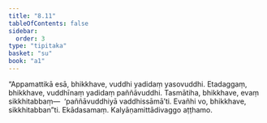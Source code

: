 ```yaml
---
title: "8.11"
tableOfContents: false
sidebar:
  order: 3
type: "tipitaka"
basket: "su"
book: "a1"
---
```



<DynamicBreadcrumb />

<Division number="81" book="a1" bookNo="15" page="14">

<Paragraph number="170" book="a1">
“Appamattikā esā, bhikkhave, vuddhi yadidaṃ yasovuddhi. Etadaggaṃ, bhikkhave, vuddhīnaṃ yadidaṃ paññāvuddhi. Tasmātiha, bhikkhave, evaṃ sikkhitabbaṃ—  ‘paññāvuddhiyā vaddhissāmā’ti. Evañhi vo, bhikkhave, sikkhitabban”ti.

</Paragraph>
</Division>

<Paragraph number="171" type="center" book="a1">
Ekādasamaṃ.



</Paragraph>

<Paragraph number="172" type="center" book="a1">
Kalyāṇamittādivaggo aṭṭhamo.
</Paragraph>